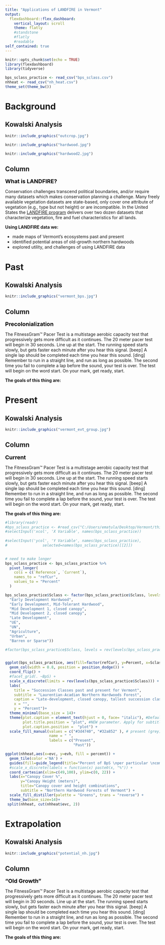 ```yaml
---
title: "Applications of LANDFIRE in Vermont"
output: 
  flexdashboard::flex_dashboard:
    vertical_layout: scroll
    theme: flatly
    #standstone
    #flatly
    #readable
self_contained: true
---
```


```r
knitr::opts_chunk$set(echo = TRUE)
library(flexdashboard)
library(tidyverse)
```

```r
bps_sclass_practice <- read_csv("bps_sclass.csv")
nhheat <- read_csv("nh_heat.csv")
theme_set(theme_bw())
```


Background
=========================================

## Kowalski Analysis

```r
knitr::include_graphics("outcrop.jpg")
```


```r
knitr::include_graphics("hardwood.jpg")
```


```r
knitr::include_graphics("hardwood2.jpg")
```

Column {.sidebar}
-----------------------------------------------------------------------
<b><font  size="4em" color="#000000">What is LANDFIRE?</font></b>  

Conservation challenges transcend political boundaries, and/or require many datasets which makes conservation planning a challenge.  Many freely available vegetation datasets are state-based, only cover one attribute of vegetation (e.g., type but not height) or are incompatible.  In the United States the [LANDFIRE program](https://landfire.gov/) delivers over two dozen datasets that characterize vegetation, fire and fuel characteristics for all lands.  

**Using LANDFIRE data we:**

* made maps of Vermont's ecosystems past and present
* identified potential areas of old-growth northern hardwoods
* explored utility, and challenges of using LANDFIRE data


Past
=========================================

## Kowalski Analysis

```r
knitr::include_graphics("vermont_bps.jpg")
```
 


Column {.sidebar}
-----------------------------------------------------------------------
<b><font  size="4em" color="#000000">Precolonialization</font></b>  

The FitnessGram™ Pacer Test is a multistage aerobic capacity test that progressively gets more difficult as it continues. The 20 meter pacer test will begin in 30 seconds. Line up at the start. The running speed starts slowly, but gets faster each minute after you hear this signal. [beep] A single lap should be completed each time you hear this sound. [ding] Remember to run in a straight line, and run as long as possible. The second time you fail to complete a lap before the sound, your test is over. The test will begin on the word start. On your mark, get ready, start.

**The goals of this thing are:**


Present
=========================================

## Kowalski Analysis

```r
knitr::include_graphics("vermont_evt_group.jpg")
```
 

Column {.sidebar}
-----------------------------------------------------------------------
<b><font  size="4em" color="#000000">Current</font></b>  

The FitnessGram™ Pacer Test is a multistage aerobic capacity test that progressively gets more difficult as it continues. The 20 meter pacer test will begin in 30 seconds. Line up at the start. The running speed starts slowly, but gets faster each minute after you hear this signal. [beep] A single lap should be completed each time you hear this sound. [ding] Remember to run in a straight line, and run as long as possible. The second time you fail to complete a lap before the sound, your test is over. The test will begin on the word start. On your mark, get ready, start.

**The goals of this thing are:**
```r
#library(readr)
#bps_sclass_practice <- #read_csv("C:/Users/ematula/Desktop/Vermont/thingy/bps_sclass.csv")
#selectInput('xcol', 'X Variable', names(bps_sclass_practice))
    
#selectInput('ycol', 'Y Variable', names(bps_sclass_practice),
#                selected=names(bps_sclass_practice)[[2]])
    

```

    
    
```r

# need to make longer
bps_sclass_practice <- bps_sclass_practice %>%
  pivot_longer(
    cols = c(`Reference`, `Current`), 
    names_to = "refCur", 
    values_to = "Percent"
  )

bps_sclass_practice$Sclass <- factor(bps_sclass_practice$Sclass, levels = c(
  "Early Development Hardwood", 
  "Early Development, Mid-Tolerant Hardwood", 
  "Mid Development 1, closed canopy", 
  "Mid Development 2, closed canopy", 
  "Late Development",
  "UE", 
  "UN", 
  "Agriculture",
  "Urban",
  "Barren or Sparse"))

#factor(bps_sclass_practice$Sclass, levels = rev(levels(bps_sclass_practice$Sclass)))


ggplot(bps_sclass_practice, aes(fill=factor(refCur), y=Percent, x=Sclass)) + 
  geom_col(width = 0.8, position = position_dodge()) +
  coord_flip() +
  #facet_grid(. ~BpS) +
  scale_x_discrete(limits = rev(levels(bps_sclass_practice$Sclass))) +
  labs(
    title = "Succession Classes past and present for Vermont",
    subtitle = "Laurentian-Acadian Northern Hardwoods Forest",
    caption = "Late-development, closed canopy, tallest succession class not present in this BpS. \nData from landfire.gov.",
    x = "",
    y = "Percent")+
  theme_minimal(base_size = 14)+
  theme(plot.caption = element_text(hjust = 0, face= "italic"), #Default is hjust=1
        plot.title.position = "plot", #NEW parameter. Apply for subtitle too.
        plot.caption.position =  "plot") +
  scale_fill_manual(values = c("#3d4740", "#32a852" ), # present (grey), historical (green)
                    name = " ", 
                    labels = c("Present",
                               "Past"))

```


```r


ggplot(nhheat,aes(x=evc, y=evh, fill = percent)) +
  geom_tile(color ='NA') +
  guides(fill=guide_legend(title="Percent of BpS \nper particular \ncombination")) +
  #scale_x_discrete(labels = function(x) paste0(x, "%")) +
  coord_cartesian(xlim=c(49,100), ylim=c(0, 22)) +
  labs(x="Canopy Cover %",
       y="Canopy Height (meters)",
       title="Canopy cover and height combinations",
       subtitle = "Northern Hardwood Forests of Vermont") +
  scale_fill_distiller(palette = "Greens", trans = "reverse") +
  theme_bw(base_size=14)+
 split(nhheat, cut(nhheat$evc, 2))
```



Extrapolation
=========================================
## Kowalski Analysis


```r
knitr::include_graphics("potential_nh.jpg")
```
 

Column {.sidebar}
-----------------------------------------------------------------------
<b><font  size="4em" color="#000000">"Old Growth"</font></b>  

The FitnessGram™ Pacer Test is a multistage aerobic capacity test that progressively gets more difficult as it continues. The 20 meter pacer test will begin in 30 seconds. Line up at the start. The running speed starts slowly, but gets faster each minute after you hear this signal. [beep] A single lap should be completed each time you hear this sound. [ding] Remember to run in a straight line, and run as long as possible. The second time you fail to complete a lap before the sound, your test is over. The test will begin on the word start. On your mark, get ready, start.

**The goals of this thing are:**